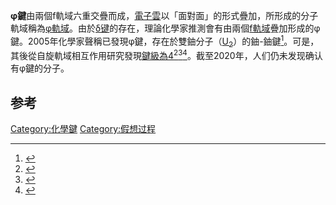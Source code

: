 {{Lowercase}}
{{noteTA
|1=zh-hans:轨道; zh-hant:軌域;
|2=zh-hans:杂化; zh-hant:混成;
|3=zh-hans:能级; zh-hant:能階;
|G1=Chemistry
}}
{{expand|time=2013-03-29T12:03:31+00:00}}
{{multiple image
| footer    = 原子的f轨道恰当的对齐，重叠形成φ键
| width     = 120
| image1    = Phi-bond-f-orbitals-2D.png
| image2    = Phi-bond-boundary-surface-diagram-2D.png
| caption   = 原子的f轨道恰当对齐可重叠形成φ键
}}
'''φ鍵'''由兩個f軌域六重交疊而成，[[電子雲|電子雲]]以「面對面」的形式疊加，所形成的分子軌域稱為[[φ軌域|φ軌域]]。由於[[δ键|δ键]]的存在，理論化學家推測會有由兩個[[f軌域|f軌域]]疊加形成的φ鍵。2005年化學家聲稱已發現φ鍵，存在於雙鈾分子（[[鈾|U<sub>2</sub>]]）的鈾-鈾鍵<ref>{{cite journal|last=Gagliardi|first=Laura|coauthors=Roos, Björn O.|title=Quantum chemical calculations show that the uranium molecule U2 has a quintuple bond|journal=Nature|year=2005|volume=433|pages=848–851|doi=10.1038/nature03249|url=http://archive-ouverte.unige.ch/unige:3652|bibcode=2005Natur.433..848G|access-date=2013-03-29|archive-date=2019-05-30|archive-url=https://web.archive.org/web/20190530175155/https://archive-ouverte.unige.ch/unige:3652|dead-url=no}}</ref>。可是，其後從自旋軌域相互作用研究發現[[四重键|鍵級為4]]<ref name = Manz2017>{{cite journal | doi = 10.1039/c7ra07400j | journal = RSC Adv. | title = Introducing DDEC6 atomic population analysis: part 3. Comprehensive method to compute bond orders | author1 = T. A. Manz | year = 2017 | volume = 7 | issue = 72 | pages = 45552–45581| bibcode = 2017RSCAd...745552M |doi-access = free}}</ref><ref>{{Cite web|url=https://chab.ethz.ch/en/news-and-events/d-chab-news/2018/10/u2-the-diuran-molecule-has-a-quadruple-bond.html|title=The diuranium molecule has a quadruple bond|website=chab.ethz.ch|language=en|access-date=2020-03-21|archive-date=2020-03-21|archive-url=https://web.archive.org/web/20200321225033/https://chab.ethz.ch/en/news-and-events/d-chab-news/2018/10/u2-the-diuran-molecule-has-a-quadruple-bond.html}}</ref><ref name=":0">{{Cite journal|last1=Knecht|first1=Stefan|last2=Jensen|first2=Hans Jørgen Aa|last3=Saue|first3=Trond|date=January 2019|title=Relativistic quantum chemical calculations show that the uranium molecule U 2 has a quadruple bond|url=https://www.nature.com/articles/s41557-018-0158-9|journal=Nature Chemistry|language=en|volume=11|issue=1|pages=40–44|doi=10.1038/s41557-018-0158-9|pmid=30374039|s2cid=53112083|issn=1755-4349|access-date=2022-04-21|archive-date=2020-08-12|archive-url=https://web.archive.org/web/20200812202450/https://www.nature.com/articles/s41557-018-0158-9}}</ref>。截至2020年，人们仍未发现确认有φ鍵的分子。

== 参考 ==
{{reflist}}

{{化学键}}
{{Chemical bonding theory|state=autocollapse}}

[[Category:化學鍵|Category:化學鍵]]
[[Category:假想过程|Category:假想过程]]